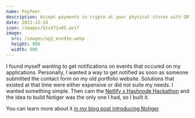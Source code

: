 ```yaml
---
name: PayPeer
description: Accept payments in crypto at your physical stores with QR codes
date: 2021-12-24
icon: /images/GtcX71v0I.avif
image:
  src: /images/og2_onx91e.webp
  height: 900
  width: 900
---
```


I found myself wanting to get notifications on events that occured on my applications. Personally, I wanted a way to get notified as soon as someone submitted the contact form on my old portfolio website. Solutions that existed at that time were either expensive or did not suite my needs. I wanted something simple. Then cam the [Netlify x Hashnode Hackathon](https://townhall.hashnode.com/netlify-hackathon) and the idea to build Notiger was the only one I had, so I built it.

You can learn more about it [in my blog post introducing Notiger](https://blog.anishde.dev/notiger-get-realtime-notifications-on-events-from-your-application)
